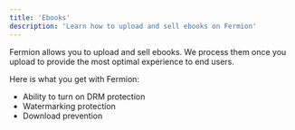 ```yaml
---
title: 'Ebooks'
description: 'Learn how to upload and sell ebooks on Fermion'
---
```


Fermion allows you to upload and sell ebooks. We process them once you upload to provide the most optimal experience to end users.

Here is what you get with Fermion:

-   Ability to turn on DRM protection
-   Watermarking protection
-   Download prevention
